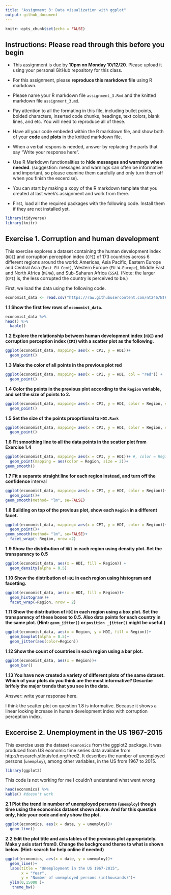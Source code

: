 ```yaml
---
title: "Assignment 3: Data visualization with ggplot"
output: github_document
---
```


```r
knitr::opts_chunk$set(echo = FALSE) 
```

## Instructions: Please read through this before you begin

* This assignment is due by **10pm on Monday 10/12/20**. Please upload it using your personal GitHub repository for this class.


* For this assignment, please **reproduce this markdown file** using R markdown. 

* Please name your R markdown file ```assignment_3.Rmd``` and the knitted markdown file ```assignment_3.md```.

* Pay attention to all the formating in this file, including bullet points, bolded characters, inserted code chunks, headings, text colors, blank lines, and etc. You will need to reproduce all of these.

* Have all your code embeded within the R markdown file, and show both of your **code** and **plots** in the knitted markdown file.

* When a verbal respons is needed, answer by replacing the parts that say "Write your response here".

* Use R Markdown functionalities to **hide messages and warnings when needed**. (suggestion: messages and warnings can often be informative and important, so please examine them carefully and only turn them off when you finish the excercise).

* You can start by making a xopy of the R markdown template that you created at last week's assignment and work from there.

* First, load all the required packages with the following code. Install them if they are not installed yet.


```r
library(tidyverse)
library(knitr)
```


## Exercise 1. Corruption and human development

This exercise explores a dataset containing the human development index (`HDI`) and corruption perception index (`CPI`) of 173 countries across 6 different regions around the world: Americas, Asia Pacific, Eastern Europe and Central Asia (`East EU Cemt`), Western Europe (`EU W.Europe`), Middle East and North Africa (`MENA`), and Sub-Saharan Africa (`SSA`). (Note: the larger (`CPI`) is, the less corrupted the country is perceived to be.)


First, we load the data using the following code.


```r
economist_data <- read.csv("https://raw.githubusercontent.com/nt246/NTRES6940-data-science/master/datasets/EconomistData.csv")
```



**1.1 Show the first few rows of `economist_data`.**


```r
economist_data %>% 
head() %>% 
  kable()
```

**1.2 Explore the relationship between human development index (`HDI`) and corruption perception index (`CPI`) with a scatter plot as the following.**


```r
ggplot(economist_data, mapping= aes(x = CPI, y = HDI))+
  geom_point()
```



**1.3 Make the color of all points in the previous plot red**


```r
ggplot(economist_data, mapping= aes(x = CPI, y = HDI, col = "red")) +
  geom_point()
```



**1.4 Color the points in the previous plot according to the `Region` variable, and set the size of points to 2.**

```r
ggplot(economist_data, mapping= aes(x = CPI, y = HDI, color = Region, size = 2)) +
  geom_point()
```



**1.5 Set the size of the points prooprtional to `HDI.Rank`**

```r
ggplot(economist_data, mapping= aes(x = CPI, y = HDI, color = Region, size = HDI.Rank)) +
  geom_point()
```




**1.6 Fit smoothing line to all the data points in the scatter plot from Exercise 1.4**

```r
ggplot(economist_data, mapping= aes(x = CPI, y = HDI))+ #, color = Region, size = 2)) +
  geom_point(mapping = aes(color = Region, size = 2))+
geom_smooth()
```



**1.7 Fit a separate straight line for each region instead, and turn off the confidence** interval

```r
ggplot(economist_data, mapping= aes(x = CPI, y = HDI, color = Region))+ #, size = 0.2)) +
  geom_point()+
geom_smooth(method= "lm", se=FALSE)
```



**1.8 Building on top of the previous plot, show each `Region` in a different facet.**

```r
ggplot(economist_data, mapping= aes(x = CPI, y = HDI, color = Region))+ #, size = 0.2)) +
  geom_point()+
geom_smooth(method= "lm", se=FALSE)+
  facet_wrap(~ Region, nrow =2)


```




**1.9 Show the distribution of `HDI` in each region using density plot. Set the transparency to 0.5**

```r
ggplot(economist_data, aes(x = HDI, fill = Region)) +
  geom_density(alpha = 0.5)

```



**1.10 Show the distribution of `HDI` in each region using histogram and facetting.**

```r
ggplot(economist_data, aes(x = HDI, fill = Region))+
  geom_histogram()+
  facet_wrap(~Region, nrow = 2)
```



**1.11 Show the distribution of `HDI` in each region using a box plot. Set the transparency of these boxes to 0.5. Also data points for each country in the same plot. (Hint: `geom_jitter()` or `position _jitter()` might be useful.)**

```r
ggplot(economist_data, aes(x = Region, y = HDI, fill = Region))+
  geom_boxplot(alpha = 0.5)+
  geom_jitter(aes(color=Region))
```



**1.12 Show the count of countries in each region using a bar plot.**

```r
ggplot(economist_data, aes(x = Region))+
  geom_bar()
```



**1.13 You have now created a variety of different plots of the same dataset. Which of your plots do you think are the most informative? Describe brifely the major trends that you see in the data.**

Answer: write your response here.

I think the scatter plot on question 1.8 is informative. Because it shows a linear looking increase in human development index with corruption perception index.

## Excercise 2. Unemployment in the US 1967-2015

This exercise uses the dataset `economics` from the ggplot2 package. It was produced from US economic time series data availabe from http://research.stlouisfed.org/fred2. It describes the number of unemployed persons (`unemploy`), among other variables, in the US from 1967 to 2015. 

```r
library(ggplot2)

```


 
This code is not working for me I couldn't understand what went wrong

```r

head(economics) %>% 
kable() #doesn't work

```


**2.1 Plot the trend in number of unemployed persons (`unemploy`) though time using the economics dataset shown above. And for this question only, hide your code and only show the plot.**



```r
ggplot(economics, aes(x = date, y = unemploy))+
  geom_line()
```



**2.2 Edit the plot title and axis lables of the previous plot appropriately. Make y axis start from0. Change the background theme to what is shown below. (Hint: search for help online if needed)**

```r
ggplot(economics, aes(x = date, y = unemploy))+
  geom_line()+
  labs(title = "Unemployment in the US 1967-2015",
       x = "Year",
       y = "Number of unemployed persons (inthousands)")+
  ylim(0,15000 )+
   theme_bw()
```























